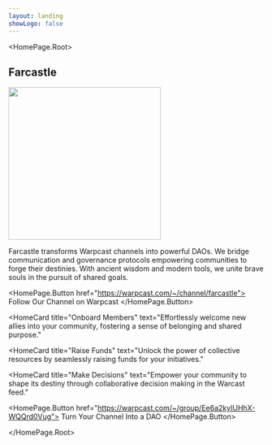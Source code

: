 ```yaml
---
layout: landing
showLogo: false
---
```




<HomePage.Root>

<h2 className="logo">Farcastle</h2>
<img src="/images/alice-blue-castle.svg" width="300px" height="300px" />

<p>
  Farcastle transforms Warpcast channels into powerful DAOs. We bridge
  communication and governance protocols empowering communities to forge their
  destinies. With ancient wisdom and modern tools, we unite brave souls in the
  pursuit of shared goals.
</p>

<HomePage.Button href="https://warpcast.com/~/channel/farcastle">
  Follow Our Channel on Warpcast
</HomePage.Button>

<div className="Home__card_container">

<HomeCard
  title="Onboard Members"
  text="Effortlessly welcome new allies into your community, fostering a sense of belonging and shared purpose."
></HomeCard>
<HomeCard
  title="Raise Funds"
  text="Unlock the power of collective resources by seamlessly raising funds for your initiatives."
></HomeCard>
<HomeCard
  title="Make Decisions"
  text="Empower your community to shape its destiny through collaborative decision making in the Warcast feed."
></HomeCard>

</div>

<HomePage.Button href="https://warpcast.com/~/group/Ee6a2kyIUHhX-WQQrd0Vug">
  Turn Your Channel Into a DAO
</HomePage.Button>

<Sponsors />

</HomePage.Root>
